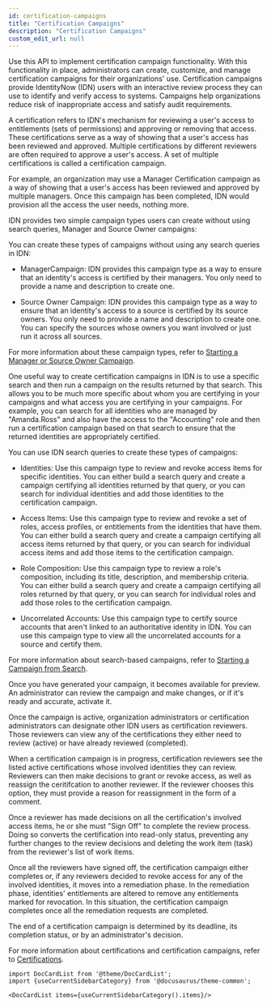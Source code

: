 ```yaml
---
id: certification-campaigns
title: "Certification Campaigns"
description: "Certification Campaigns"
custom_edit_url: null
---
```




Use this API to implement certification campaign functionality.
With this functionality in place, administrators can create, customize, and manage certification campaigns for their organizations' use. 
Certification campaigns provide IdentityNow (IDN) users with an interactive review process they can use to identify and verify access to systems. 
Campaigns help organizations reduce risk of inappropriate access and satisfy audit requirements. 

A certification refers to IDN's mechanism for reviewing a user's access to entitlements (sets of permissions) and approving or removing that access. 
These certifications serve as a way of showing that a user's access has been reviewed and approved. 
Multiple certifications by different reviewers are often required to approve a user's access. 
A set of multiple certifications is called a certification campaign. 

For example, an organization may use a Manager Certification campaign as a way of showing that a user's access has been reviewed and approved by multiple managers. 
Once this campaign has been completed, IDN would provision all the access the user needs, nothing more. 

IDN provides two simple campaign types users can create without using search queries, Manager and Source Owner campaigns:

You can create these types of campaigns without using any search queries in IDN: 

- ManagerCampaign: IDN provides this campaign type as a way to ensure that an identity's access is certified by their managers. 
You only need to provide a name and description to create one. 

- Source Owner Campaign: IDN provides this campaign type as a way to ensure that an identity's access to a source is certified by its source owners. 
You only need to provide a name and description to create one. 
You can specify the sources whose owners you want involved or just run it across all sources. 

For more information about these campaign types, refer to [Starting a Manager or Source Owner Campaign](https://documentation.sailpoint.com/saas/help/certs/starting_campaign.html).

One useful way to create certification campaigns in IDN is to use a specific search and then run a campaign on the results returned by that search. 
This allows you to be much more specific about whom you are certifying in your campaigns and what access you are certifying in your campaigns. 
For example, you can search for all identities who are managed by "Amanda.Ross" and also have the access to the "Accounting" role and then run a certification campaign based on that search to ensure that the returned identities are appropriately certified. 

You can use IDN search queries to create these types of campaigns: 

- Identities: Use this campaign type to review and revoke access items for specific identities. 
You can either build a search query and create a campaign certifying all identities returned by that query, or you can search for individual identities and add those identities to the certification campaign. 

- Access Items: Use this campaign type to review and revoke a set of roles, access profiles, or entitlements from the identities that have them. 
You can either build a search query and create a campaign certifying all access items returned by that query, or you can search for individual access items and add those items to the certification campaign. 

- Role Composition: Use this campaign type to review a role's composition, including its title, description, and membership criteria. 
You can either build a search query and create a campaign certifying all roles returned by that query, or you can search for individual roles and add those roles to the certification campaign. 

- Uncorrelated Accounts: Use this campaign type to certify source accounts that aren't linked to an authoritative identity in IDN. 
You can use this campaign type to view all the uncorrelated accounts for a source and certify them. 

For more information about search-based campaigns, refer to [Starting a Campaign from Search](https://documentation.sailpoint.com/saas/help/certs/starting_search_campaign.html).

Once you have generated your campaign, it becomes available for preview. 
An administrator can review the campaign and make changes, or if it's ready and accurate, activate it. 

Once the campaign is active, organization administrators or certification administrators can designate other IDN users as certification reviewers. 
Those reviewers can view any of the certifications they either need to review (active) or have already reviewed (completed).

When a certification campaign is in progress, certification reviewers see the listed active certifications whose involved identities they can review. 
Reviewers can then make decisions to grant or revoke access, as well as reassign the ceritifcation to another reviewer. If the reviewer chooses this option, they must provide a reason for reassignment in the form of a comment.

Once a reviewer has made decisions on all the certification's involved access items, he or she must "Sign Off" to complete the review process.
Doing so converts the certification into read-only status, preventing any further changes to the review decisions and deleting the work item (task) from the reviewer's list of work items. 

Once all the reviewers have signed off, the certification campaign either completes or, if any reviewers decided to revoke access for any of the involved identities, it moves into a remediation phase. 
In the remediation phase, identities' entitlements are altered to remove any entitlements marked for revocation.
In this situation, the certification campaign completes once all the remediation requests are completed. 

The end of a certification campaign is determined by its deadline, its completion status, or by an administrator's decision. 

For more information about certifications and certification campaigns, refer to [Certifications](https://documentation.sailpoint.com/saas/user-help/certifications.html).




```mdx-code-block
import DocCardList from '@theme/DocCardList';
import {useCurrentSidebarCategory} from '@docusaurus/theme-common';

<DocCardList items={useCurrentSidebarCategory().items}/>
```
      